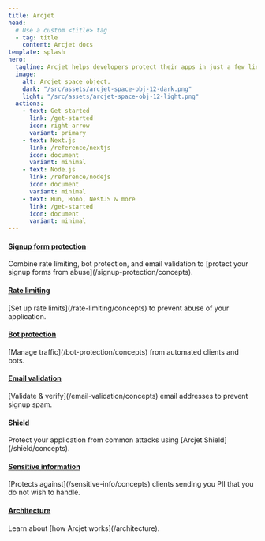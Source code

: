 ```yaml
---
title: Arcjet
head:
  # Use a custom <title> tag
  - tag: title
    content: Arcjet docs
template: splash
hero:
  tagline: Arcjet helps developers protect their apps in just a few lines of code. Bot detection. Rate limiting. Email validation. Attack protection. Data redaction. A developer-first approach to security.
  image:
    alt: Arcjet space object.
    dark: "/src/assets/arcjet-space-obj-12-dark.png"
    light: "/src/assets/arcjet-space-obj-12-light.png"
  actions:
    - text: Get started
      link: /get-started
      icon: right-arrow
      variant: primary
    - text: Next.js
      link: /reference/nextjs
      icon: document
      variant: minimal
    - text: Node.js
      link: /reference/nodejs
      icon: document
      variant: minimal
    - text: Bun, Hono, NestJS & more
      link: /get-started
      icon: document
      variant: minimal
---
```



<CardGrid>
  <Block>
    <a href="/signup-protection/concepts">
      <h4>Signup form protection</h4>
    </a>
    Combine rate limiting, bot protection, and email validation to [protect your
    signup forms from abuse](/signup-protection/concepts).
  </Block>
  <Block>
    <a href="/rate-limiting/concepts">
      <h4>Rate limiting</h4>
    </a>
    [Set up rate limits](/rate-limiting/concepts) to prevent abuse of your
    application.
  </Block>
  <Block>
    <a href="/bot-protection/concepts">
      <h4>Bot protection</h4>
    </a>
    [Manage traffic](/bot-protection/concepts) from automated clients and bots.
  </Block>
  <Block>
    <a href="/email-validation/concepts">
      <h4>Email validation</h4>
    </a>
    [Validate & verify](/email-validation/concepts) email addresses to prevent
    signup spam.
  </Block>
  <Block>
    <a href="/shield/concepts">
      <h4>Shield</h4>
    </a>
    Protect your application from common attacks using [Arcjet
    Shield](/shield/concepts).
  </Block>
  <Block>
    <a href="/sensitive-info/concepts">
      <h4>Sensitive information</h4>
    </a>
    [Protects against](/sensitive-info/concepts) clients sending you PII that
    you do not wish to handle.
  </Block>
  <Block>
    <a href="/architecture">
      <h4>Architecture</h4>
    </a>
    Learn about [how Arcjet works](/architecture).
  </Block>
</CardGrid>
